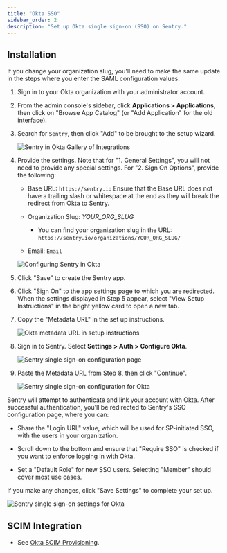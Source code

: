 ```yaml
---
title: "Okta SSO"
sidebar_order: 2
description: "Set up Okta single sign-on (SSO) on Sentry."
---
```


## Installation

<Alert level="warning">

If you change your organization slug, you'll need to make the same update in the steps where you enter the SAML configuration values.

</Alert>

1. Sign in to your Okta organization with your administrator account.

1. From the admin console's sidebar, click **Applications > Applications**, then click on "Browse App Catalog" (or "Add Application" for the old interface).

1. Search for `Sentry`, then click "Add" to be brought to the setup wizard.

   ![Sentry in Okta Gallery of Integrations](okta-gallery.png)

1. Provide the settings. Note that for "1. General Settings", you will not need to provide any special settings. For "2. Sign On Options", provide the following:

   - Base URL: `https://sentry.io` <Alert level="warning">Ensure that the Base URL does not have a trailing slash or whitespace at the end as they will break the redirect from Okta to Sentry.</Alert>

   - Organization Slug: _YOUR_ORG_SLUG_

     - You can find your organization slug in the URL: `https://sentry.io/organizations/YOUR_ORG_SLUG/`

   - Email: `Email`

   ![Configuring Sentry in Okta](okta-settings-for-sentry.png)

1. Click "Save" to create the Sentry app.

1. Click "Sign On" to the app settings page to which you are redirected. When the settings displayed in Step 5 appear, select "View Setup Instructions" in the bright yellow card to open a new tab.

1. Copy the "Metadata URL" in the set up instructions.

   ![Okta metadata URL in setup instructions](okta-setup-instructions-page.png)

1. Sign in to Sentry. Select **Settings > Auth > Configure Okta**.

   ![Sentry single sign-on configuration page](okta-sentry-sso-settings-page.png)

1. Paste the Metadata URL from Step 8, then click "Continue".

   ![Sentry single sign-on configuration for Okta](okta-sentry-settings-metadata-url.png)

Sentry will attempt to authenticate and link your account with Okta. After successful authentication, you'll be redirected to Sentry's SSO configuration page, where you can:

- Share the "Login URL" value, which will be used for SP-initiated SSO, with the users in your organization.

- Scroll down to the bottom and ensure that "Require SSO" is checked if you want to enforce logging in with Okta.

- Set a "Default Role" for new SSO users. Selecting "Member" should cover most use cases.

If you make any changes, click "Save Settings" to complete your set up.

![Sentry single sign-on settings for Okta](okta-sentry-settings-for-okta.png)

## SCIM Integration

- See [Okta SCIM Provisioning](okta-scim).
